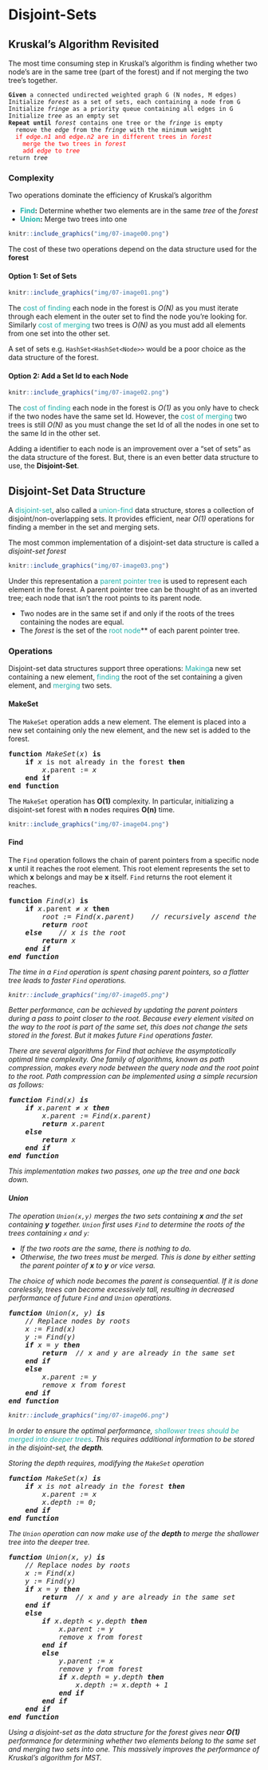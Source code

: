 # Disjoint-Sets {#djs}

## Kruskal's Algorithm Revisited

The most time consuming step in Kruskal's algorithm is finding whether two node's are in the same tree (part of the forest) and if not
merging the two tree's together.


<pre><code class="language-java";><b>Given</b> a connected undirected weighted graph G (N nodes, M edges)
Initialize <i>forest</i> as a set of sets, each containing a node from G
Initialize <i>fringe</i> as a priority queue containing all edges in G
Initialize <i>tree</i> as an empty set
<b>Repeat until</b> <i>forest</i> contains one tree or the <i>fringe</i> is empty
  remove the <i>edge</i> from the <i>fringe</i> with the minimum weight
  <span style='color: red;'>if <i>edge.n1</i> and <i>edge.n2</i> are in different trees in <i>forest</i>
    merge the two trees in <i>forest</i>
    add <i>edge</i> to <i>tree</i></span style='color: red;'>
return <i>tree</i>
</code></pre>


### Complexity

Two operations dominate the efficiency of Kruskal's algorithm

* **<span style='color: lightseagreen;'>Find</span>:** Determine whether two elements are in the same *tree* of the *forest*
* **<span style='color: lightseagreen;'>Union</span>:** Merge two trees into one

```r
knitr::include_graphics("img/07-image00.png")
```

The cost of these two operations depend on the data structure used for the **forest**

#### Option 1: Set of Sets

```r
knitr::include_graphics("img/07-image01.png")
```

The <span style='color: lightseagreen;'>cost of finding</span> each node in the forest is *O(N)* as you must iterate through each element in the outer set to find the node you're looking for. Similarly <span style='color: lightseagreen;'>cost of merging</span> two trees is *O(N)* as you must add all elements from one set into the other set.

A set of sets e.g. `HashSet<HashSet<Node>>` would be a poor choice as the data structure of the forest.

#### Option 2: Add a Set Id to each Node

```r
knitr::include_graphics("img/07-image02.png")
```

The <span style='color: lightseagreen;'>cost of finding</span> each node in the forest is *O(1)* as you only have to check if the two nodes have the same set Id. However, the <span style='color: lightseagreen;'>cost of merging</span> two trees is still *O(N)* as you must change the set Id of all the nodes in one set to the same Id in the other set.

Adding a identifier to each node is an improvement over a "set of sets" as the data structure of the forest. But, there is an even better data structure to use, the **Disjoint-Set**. 

## Disjoint-Set Data Structure

A <span style='color: lightseagreen;'>disjoint-set</span>, also called a <span style='color: lightseagreen;'>union-find</span> data structure, stores a collection of disjoint/non-overlapping sets. It provides efficient, near *O(1)* operations for finding a member in the set and merging sets.

The most common implementation of a disjoint-set data structure is called a *disjoint-set forest*

```r
knitr::include_graphics("img/07-image03.png")
```

Under this representation a <span style='color: lightseagreen;'>parent pointer tree</span> is used to represent each element in the forest. A parent pointer tree can be thought of as an inverted tree; each node that isn't the root points to its parent node.

* Two nodes are in the same set if and only if the roots of the trees containing the nodes are equal. 
* The <i>forest</i> is the set of the <span style='color: lightseagreen;'>root node</span>** of each parent pointer tree.

### Operations

Disjoint-set data structures support three operations: <span style='color: lightseagreen;'>Making</span>a new set containing a new element, <span style='color: lightseagreen;'>finding</span> the root of the set containing a given element, and <span style='color: lightseagreen;'>merging</span> two sets.

#### MakeSet

The `MakeSet` operation adds a new element. The element is placed into a new set containing only the new element, and the new set is added to the forest.

<pre><b>function</b> <i>MakeSet</i>(<i>x</i>) <b>is</b>
    <b>if</b> <i>x</i> is not already in the forest <b>then</b>
        <i>x</i>.parent&#160;:= <i>x</i>
    <b>end if</b>
<b>end function</b>
</pre>

The `MakeSet` operation has **O(1)** complexity. In particular, initializing a disjoint-set forest with **n** nodes requires **O(n)** time.

```r
knitr::include_graphics("img/07-image04.png")
```

#### Find

The `Find` operation follows the chain of parent pointers from a specific node **x** until it reaches the root element. This root element represents the set to which **x** belongs and may be **x** itself. `Find` returns the root element it reaches.

<pre><b>function</b> <i>Find</i>(<i>x</i>) <b>is</b>
    <b>if</b> <i>x</i>.parent ≠ <i>x</i> <b>then</b>
        <i>root&#160;:= <i>Find</i>(<i>x</i>.parent)    <i>// recursively ascend the tree to its root</i>
        <b>return</b> <i>root</i>
    <b>else</b>    <i>// x is the root</i>
        <b>return</b> <i>x</i>
    <b>end if</b>
<b>end function</b>
</pre>

The time in a `Find` operation is spent chasing parent pointers, so a flatter tree leads to faster `Find` operations.

```r
knitr::include_graphics("img/07-image05.png")
```


Better performance, can be achieved by updating the parent pointers during a pass to point closer to the root. Because every element visited on the way to the root is part of the same set, this does not change the sets stored in the forest. But it makes future `Find` operations faster.

There are several algorithms for Find that achieve the asymptotically optimal time complexity. One family of algorithms, known as path compression, makes every node between the query node and the root point to the root. Path compression can be implemented using a simple recursion as follows:

<pre><b>function</b> <i>Find</i>(<i>x</i>) <b>is</b>
    <b>if</b> <i>x</i>.parent ≠ <i>x</i> <b>then</b>
        <i>x</i>.parent&#160;:= <i>Find</i>(<i>x</i>.parent)
        <b>return</b> <i>x</i>.parent
    <b>else</b>
        <b>return</b> <i>x</i>
    <b>end if</b>
<b>end function</b>
</pre>

This implementation makes two passes, one up the tree and one back down.

#### Union

The operation `Union(x,y)` merges the two sets containing **x** and the set containing **y** together. `Union` first uses `Find` to determine the roots of the trees containing `x` and `y`:

* If the two roots are the same, there is nothing to do.
* Otherwise, the two trees must be merged. This is done by either setting the parent pointer of **x** to **y** or vice versa.

The choice of which node becomes the parent is consequential. If it is done carelessly, trees can become excessively tall, resulting in decreased performance of future `Find` and `Union` operations.

<pre><b>function</b> <i>Union</i>(<i>x</i>, <i>y</i>) <b>is</b>
    <i>// Replace nodes by roots</i>
    <i>x</i>&#160;:= <i>Find</i>(<i>x</i>)
    <i>y</i>&#160;:= <i>Find</i>(<i>y</i>)
    <b>if</b> <i>x</i> = <i>y</i> <b>then</b>
        <b>return</b>  <i>// x and y are already in the same set</i>
    <b>end if</b>
    <b>else</b>
        <i>x</i>.parent&#160;:= <i>y</i>
        remove <i>x</i> from forest
    <b>end if</b>
<b>end function</b>
</pre>

```r
knitr::include_graphics("img/07-image06.png")
```

In order to ensure the optimal performance, <span style='color: lightseagreen;'>shallower trees should be merged into deeper trees</span>. This requires additional information to be stored in the disjoint-set, the **depth**.

Storing the depth requires, modifying the `MakeSet` operation


<pre><b>function</b> <i>MakeSet</i>(<i>x</i>) <b>is</b>
    <b>if</b> <i>x</i> is not already in the forest <b>then</b>
        <i>x</i>.parent&#160;:= <i>x</i>
        <i>x</i>.depth&#160;:= 0;
    <b>end if</b>
<b>end function</b>
</pre>

The `Union` operation can now make use of the **depth** to merge the shallower tree into the deeper tree.

<pre><b>function</b> <i>Union</i>(<i>x</i>, <i>y</i>) <b>is</b>
    <i>// Replace nodes by roots</i>
    <i>x</i>&#160;:= <i>Find</i>(<i>x</i>)
    <i>y</i>&#160;:= <i>Find</i>(<i>y</i>)
    <b>if</b> <i>x</i> = <i>y</i> <b>then</b>
        <b>return</b>  <i>// x and y are already in the same set</i>
    <b>end if</b>
    <b>else</b>
        <b>if</b> <i>x</i>.depth < <i>y</i>.depth <b>then</b>
            <i>x</i>.parent&#160;:= <i>y</i>
            remove <i>x</i> from forest
        <b>end if</b>
        <b>else</b>
            <i>y</i>.parent&#160;:= <i>x</i>
            remove <i>y</i> from forest
            <b>if</b> <i>x</i>.depth = <i>y</i>.depth <b>then</b>
                <i>x</i>.depth&#160;:= <i>x</i>.depth + 1
            <b>end if</b>
        <b>end if</b>
    <b>end if</b>
<b>end function</b>
</pre>

Using a disjoint-set as the data structure for the forest gives near **O(1)** performance for determining whether two elements belong to the same set and merging two sets into one. This massively improves the performance of Kruskal's algorithm for MST.